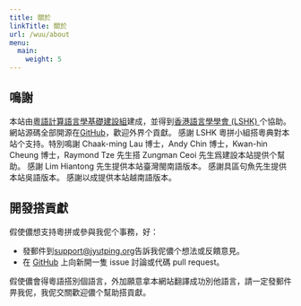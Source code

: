 ```yaml
---
title: 關於
linkTitle: 關於
url: /wuu/about
menu:
  main:
    weight: 5
---
```










  <div className="col-xs-12 col-sm-6 col-md-6 col-lg-6">
  <h2>鳴謝</h2>
	本站由<a href="https://github.com/orgs/CanCLID">粵語計算語言學基礎建設組</a>建成，並得到<a href="https://www.lshk.org">香港語言學學會 (LSHK) </a>个協助。網站源碼全部開源在<a href="https://github.com/CanCLID/jyutping.org">GitHub</a>，歡迎外界个貢獻。
	感謝 LSHK 粵拼小組搭粵典對本站个支持。特別鳴謝 Chaak-ming Lau 博士，Andy Chin 博士，Kwan-hin Cheung 博士，Raymond Tze 先生搭 Zungman Ceoi 先生爲建設本站提供个幫助。
  感謝 Lim Hiantong 先生提供本站臺灣閩南語版本。
  感謝具區句魚先生提供本站吳語版本。
  感謝以成提供本站越南語版本。
</div>
  <div className="col-xs-12 col-sm-6 col-md-6 col-lg-6">
    <h2>開發搭貢獻</h2>
    假使儂想支持粵拼或參與我伲个事務，好：
	<ul>
		<li><i className="fab fa-mailchimp ml-2"></i> 發郵件到<a href="mailto:support@jyutping.org">support@jyutping.org</a>告訴我伲儂个想法或反饋意見。</li>
		<li><i className="fab fa-github ml-2"></i> 在 <a href="https://github.com/laubonghaudoi/jyutping.org">GitHub</a> 上向新開一隻 issue 討論或代碼 pull request。 </li>
	</ul>
	假使儂會得粵語搭別個語言，外加願意拿本網站翻譯成功別他語言，請一定發郵件畀我伲，我伲交關歡迎儂个幫助搭貢獻。
  </div>
